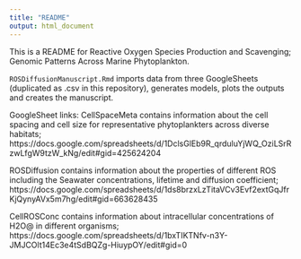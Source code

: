 ```yaml
---
title: "README"
output: html_document
---
```


This is a README for Reactive Oxygen Species Production and Scavenging; Genomic Patterns Across Marine Phytoplankton. 

`ROSDiffusionManuscript.Rmd` imports data from three GoogleSheets (duplicated as .csv in this repository), generates models, plots the outputs and creates the manuscript.

GoogleSheet links: 
CellSpaceMeta contains information about the cell spacing and cell size for representative phytoplankters across diverse habitats; https://docs.google.com/spreadsheets/d/1DclsGlEb9R_qrduluYjWQ_OziLSrRzwLfgW9tzW_kNg/edit#gid=425624204

ROSDiffusion contains information about the properties of different ROS including the Seawater concentrations, lifetime and diffusion coefficient; https://docs.google.com/spreadsheets/d/1ds8brzxLzTitaVCv3Evf2extGqJfrKjQynyAVx5m7hg/edit#gid=663628435

CellROSConc contains information about intracellular concentrations of H2O@ in different organisms; https://docs.google.com/spreadsheets/d/1bxTIKTNfv-n3Y-JMJCOlt14Ec3e4tSdBQZg-HiuypOY/edit#gid=0



